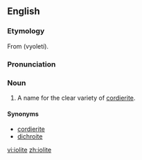 ==English==
{{wikipedia|Cordierite}}

===Etymology===
From {{Gr.}} {{polytonic|βιολετί}} (vyoletí).

===Pronunciation===
{{Audio-IPA|En-iolite.ogg|/ˈaɪəˌlaɪt/}}

===Noun===
{{en-noun|-}}

# {{context|[[gemology]]}} A name for the clear variety of [[cordierite]].

====Synonyms====
* [[cordierite]]
* [[dichroite]]

[[vi:iolite]]
[[zh:iolite]]